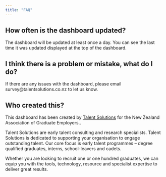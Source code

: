 ```yaml
---
title: "FAQ"
---
```


## How often is the dashboard updated?

The dashboard will be updated at least once a day. You can see the last time it was updated displayed at the top of the dashboard.

## I think there is a problem or mistake, what do I do?

If there are any issues with the dashboard, please email survey@talentsolutions.co.nz to let us know.

## Who created this?

This dashboard has been created by [Talent Solutions](https://talentsolutions.co.nz/) for the New Zealand Association of Graduate Employers..

Talent Solutions are early talent consulting and research specialists.
Talent Solutions is dedicated to supporting your organisation to engage outstanding talent.  Our core focus is early talent programmes – degree qualified graduates, interns, school-leavers and cadets.

Whether you are looking to recruit one or one hundred graduates, we can equip you with the tools, technology, resource and specialist expertise to deliver great results.